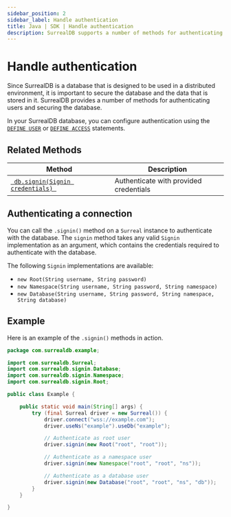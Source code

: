 ```yaml
---
sidebar_position: 2
sidebar_label: Handle authentication
title: Java | SDK | Handle authentication
description: SurrealDB supports a number of methods for authenticating users and securing the database.
---
```



# Handle authentication

Since SurrealDB is a database that is designed to be used in a distributed environment, it is important to secure the database and the data that is stored in it. SurrealDB provides a number of methods for authenticating users and securing the database.

In your SurrealDB database, you can configure authentication using the [`DEFINE USER`](/docs/surrealql/statements/define/user) or [`DEFINE ACCESS`](/docs/surrealql/statements/define/access) statements.

## Related Methods

<table>
	<thead>
		<tr>
			<th scope="col">Method</th>
			<th scope="col">Description</th>
		</tr>
	</thead>
	<tbody>
		<tr>
			<td scope="row" data-label="Method">
				<a href="https://surrealdb.github.io/surrealdb.java/javadoc/com/surrealdb/Surreal.html#signin(com.surrealdb.signin.Signin)">
					<code> db.signin(Signin credentials) </code>
				</a>
			</td>
			<td scope="row" data-label="Description">Authenticate with provided credentials</td>
		</tr>
	</tbody>
</table>

## Authenticating a connection

You can call the `.signin()` method on a `Surreal` instance to authenticate with the database. The `signin` method takes any valid `Signin` implementation as an argument, which contains the credentials required to authenticate with the database.

The following `Signin` implementations are available:
- `new Root(String username, String password)`
- `new Namespace(String username, String password, String namespace)`
- `new Database(String username, String password, String namespace, String database)`

## Example

Here is an example of the `.signin()` methods in action.

```java title="Example.java"
package com.surrealdb.example;

import com.surrealdb.Surreal;
import com.surrealdb.signin.Database;
import com.surrealdb.signin.Namespace;
import com.surrealdb.signin.Root;

public class Example {

    public static void main(String[] args) {
        try (final Surreal driver = new Surreal()) {
          	driver.connect("wss://example.com");
            driver.useNs("example").useDb("example");

			// Authenticate as root user
			driver.signin(new Root("root", "root"));

			// Authenticate as a namespace user
			driver.signin(new Namespace("root", "root", "ns"));

			// Authenticate as a database user
            driver.signin(new Database("root", "root", "ns", "db"));
		}
	}

}
```